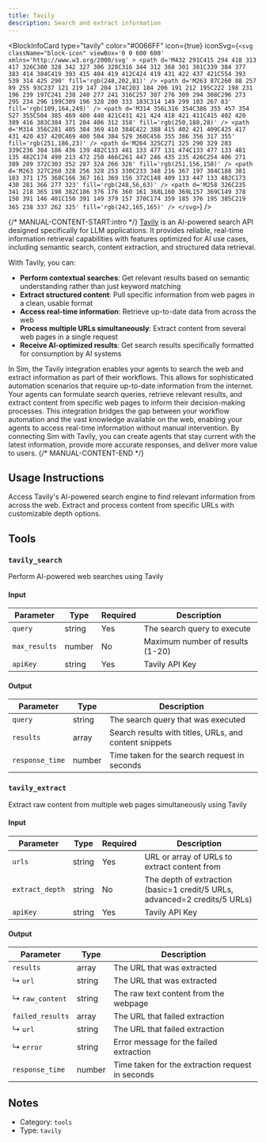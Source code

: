 ```yaml
---
title: Tavily
description: Search and extract information
---
```



<BlockInfoCard 
  type="tavily"
  color="#0066FF"
  icon={true}
  iconSvg={`<svg className="block-icon" viewBox='0 0 600 600' xmlns='http://www.w3.org/2000/svg' >
      <path
        d='M432 291C415 294 418 313 417 326C380 328 342 327 306 328C316 344 312 368 301 381C339 384 377 383 414 384C419 393 415 404 419 412C424 419 431 422 437 421C554 393 539 314 425 290'
        fill='rgb(248,202,81)'
      />
      <path
        d='M263 87C260 88 257 89 255 93C237 121 219 147 204 174C203 184 206 191 212 195C222 198 231 196 239 197C241 238 240 277 241 316C257 307 276 309 294 308C296 273 295 234 296 199C309 196 328 200 333 183C314 149 299 103 267 83'
        fill='rgb(109,164,249)'
      />
      <path
        d='M314 356L316 354C386 355 457 354 527 355C504 385 469 400 440 421C431 421 424 418 421 411C415 402 420 389 416 383C384 371 284 406 312 358'
        fill='rgb(250,188,28)'
      />
      <path
        d='M314 356C281 405 384 369 410 384C422 388 415 402 421 409C425 417 431 420 437 420C469 400 504 384 529 360C456 355 386 356 317 355'
        fill='rgb(251,186,23)'
      />
      <path
        d='M264 325C271 325 290 329 283 339C236 384 186 436 139 482C133 481 133 477 131 474C133 477 133 481 135 482C174 490 213 472 250 466C261 447 246 435 235 426C254 406 271 389 289 372C303 352 287 324 266 326'
        fill='rgb(251,156,158)'
      />
      <path
        d='M263 327C260 328 256 328 253 330C233 348 216 367 197 384C188 381 183 371 175 368C166 367 161 369 156 372C148 409 133 447 133 482C173 430 281 366 277 323'
        fill='rgb(248,56,63)'
      />
      <path
        d='M258 326C235 341 218 365 198 382C186 376 176 360 161 368L160 369L157 369C149 378 150 391 146 401C150 391 149 379 157 370C174 359 185 376 195 385C219 365 238 337 262 325'
        fill='rgb(242,165,165)'
      />
    </svg>`}
/>

{/* MANUAL-CONTENT-START:intro */}
[Tavily](https://www.tavily.com/) is an AI-powered search API designed specifically for LLM applications. It provides reliable, real-time information retrieval capabilities with features optimized for AI use cases, including semantic search, content extraction, and structured data retrieval.

With Tavily, you can:

- **Perform contextual searches**: Get relevant results based on semantic understanding rather than just keyword matching
- **Extract structured content**: Pull specific information from web pages in a clean, usable format
- **Access real-time information**: Retrieve up-to-date data from across the web
- **Process multiple URLs simultaneously**: Extract content from several web pages in a single request
- **Receive AI-optimized results**: Get search results specifically formatted for consumption by AI systems

In Sim, the Tavily integration enables your agents to search the web and extract information as part of their workflows. This allows for sophisticated automation scenarios that require up-to-date information from the internet. Your agents can formulate search queries, retrieve relevant results, and extract content from specific web pages to inform their decision-making processes. This integration bridges the gap between your workflow automation and the vast knowledge available on the web, enabling your agents to access real-time information without manual intervention. By connecting Sim with Tavily, you can create agents that stay current with the latest information, provide more accurate responses, and deliver more value to users.
{/* MANUAL-CONTENT-END */}


## Usage Instructions

Access Tavily's AI-powered search engine to find relevant information from across the web. Extract and process content from specific URLs with customizable depth options.



## Tools

### `tavily_search`

Perform AI-powered web searches using Tavily

#### Input

| Parameter | Type | Required | Description |
| --------- | ---- | -------- | ----------- |
| `query` | string | Yes | The search query to execute |
| `max_results` | number | No | Maximum number of results \(1-20\) |
| `apiKey` | string | Yes | Tavily API Key |

#### Output

| Parameter | Type | Description |
| --------- | ---- | ----------- |
| `query` | string | The search query that was executed |
| `results` | array | Search results with titles, URLs, and content snippets |
| `response_time` | number | Time taken for the search request in seconds |

### `tavily_extract`

Extract raw content from multiple web pages simultaneously using Tavily

#### Input

| Parameter | Type | Required | Description |
| --------- | ---- | -------- | ----------- |
| `urls` | string | Yes | URL or array of URLs to extract content from |
| `extract_depth` | string | No | The depth of extraction \(basic=1 credit/5 URLs, advanced=2 credits/5 URLs\) |
| `apiKey` | string | Yes | Tavily API Key |

#### Output

| Parameter | Type | Description |
| --------- | ---- | ----------- |
| `results` | array | The URL that was extracted |
|   ↳ `url` | string | The URL that was extracted |
|   ↳ `raw_content` | string | The raw text content from the webpage |
| `failed_results` | array | The URL that failed extraction |
|   ↳ `url` | string | The URL that failed extraction |
|   ↳ `error` | string | Error message for the failed extraction |
| `response_time` | number | Time taken for the extraction request in seconds |



## Notes

- Category: `tools`
- Type: `tavily`
